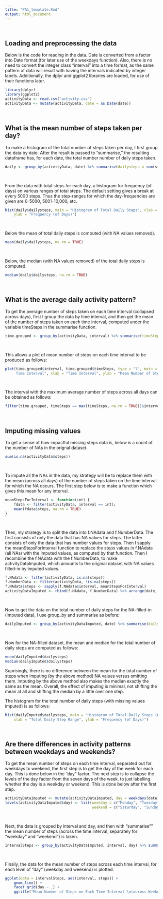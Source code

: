 ```yaml
---
title: "PA1_template.Rmd"
output: html_document
---
```

<br>

## Loading and preprocessing the data
Below is the code for reading in the data. Date is converted from a factor into Date format (for later use of the weekdays function). Also, there is no need to convert the integer class "interval" into a time format, as the same pattern of data will result with having the intervals indicated by integer labels. Additionally, the dplyr and ggplot2 libraries are loaded, for use of their functions later.
```r
library(dplyr)
library(ggplot2)
activityData <- read.csv("activity.csv")
activityData <- mutate(activityData, date = as.Date(date))
```
<br>

## What is the mean number of steps taken per day?
To make a histogram of the total number of steps taken per day, I first group the data by date. After the result is passed to "summarise," the resulting dataframe has, for each date, the total number number of daily steps taken.
```r
daily <- group_by(activityData, date) %>% summarise(dailysteps = sum(steps))
```
<br>

From the data with total steps for each day, a histogram for frequency (of days) on various ranges of total steps. The default setting gives a break at every 5000 steps. Thus the step-ranges for which the day-frequencies are given are 0-5000, 5001-10,000, etc.
```r
hist(daily$dailysteps, main = "Histogram of Total Daily Steps", xlab = "Total Daily Step Range", 
    ylab = "Frequency (of Days)")
```
<br>

Below the mean of total daily steps is computed (with NA values removed).
```r
mean(daily$dailysteps, na.rm = TRUE)
```
<br>

Below, the median (with NA values removed) of the total daily steps is computed.
```r
median(daily$dailysteps, na.rm = TRUE)
```
<br>

## What is the average daily activity pattern?
To get the average number of steps taken on each time interval (collapsed across days), first I group the data by time interval, and then get the mean of the number of steps taken on each time interval, computed under the variable timeSteps in the summarise function:
```r
time.grouped <- group_by(activityData, interval) %>% summarise(timeSteps = mean(steps, na.rm = TRUE))
```
<br>

This allows a plot of mean number of steps on each time interval to be produced as follows:
```r
plot(time.grouped$interval, time.grouped$timeSteps, type = "l", main = "Average Number of Steps vs. 
     Time Interval", xlab = "Time Interval", ylab = "Mean Number of Steps Collapsed Across Days")
```
<br>

The interval with the maximum average number of steps across all days can be obtained as follows:
```r
filter(time.grouped, timeSteps == max(timeSteps, na.rm = TRUE))$interval 
```
<br>

## Imputing missing values
To get a sense of how impactful missing steps data is, below is a count of the number of NAs in the orignal dataset.
```r
sum(is.na(activityData$steps))
```
<br>

To impute all the NAs in the data, my strategy will be to replace them with the mean (across all days) of the number of steps taken on the time interval for which the NA occurs. The first step below is to make a function which gives this mean for any interval.
```r
meanStepsForInterval <- function(int) {
    fdata <- filter(activityData, interval == int);
    mean(fdata$steps, na.rm = TRUE)
}
```
<br>

Then, my strategy is to split the data into f.NAdata and f.NumberData. The first consists of only the data that has NA values for steps. The latter consists of only the data that has number values for steps. Then I sapply the meanStepsForInterval function to replace the steps values in f.NAdata (all NAs) with the imputed values, as computed by that function. Then I recombine the f.NAdata with the f.NumberData, to make activityDataImputed, which amounts to the original dataset with NA values filled-in by imputed values.
```r
f.NAdata <- filter(activityData, is.na(steps))
f.NumberData <- filter(activityData, !is.na(steps))
f.NAdata$steps <- sapply(f.NAdata$interval, meanStepsForInterval)
activityDataImputed <- rbind(f.NAdata, f.NumberData) %>% arrange(date, interval)
```
<br>

Now to get the data on the total number of daily steps for the NA-filled-in (imputed data), I use group_by and summarise as before:
```r
dailyImputed <- group_by(activityDataImputed, date) %>% summarise(dailysteps = sum(steps))
```
<br>

Now for the NA-filled dataset, the mean and median for the total number of daily steps are computed as follows: 
```r
mean(dailyImputed$dailysteps)
median(dailyImputed$dailysteps)
```
Suprisingly, there is no difference between the mean for the total number of steps when imputing (by the above method) NA values versus omitting them. Imputing by the above method also makes the median exactly the same as the mean. Overall, the effect of imputing is minimal, not shifting the mean at all and shifting the median by a little over one step.
<br>

The histogram for the total number of daily steps (with missing values imputed) is as follows:
```r
hist(dailyImputed$dailysteps, main = "Histogram of Total Daily Steps (With Missing Values Imputed)", 
    xlab = "Total Daily Step Range", ylab = "Frequency (of Days)")
```
<br>

## Are there differences in activity patterns between weekdays and weekends?
To get the mean number of steps on each time interval, separated out for weekdays to weekend, the first step is to get the day of the week for each day. This is done below in the "day" factor. The next step is to collapse the levels of the day factor from the seven days of the week, to just labelling whether the day is a weekday or weekend. This is done below after the first step.
```r
activityDataImputed <- mutate(activityDataImputed, day = weekdays(date) %>% factor)
levels(activityDataImputed$day) <- list(weekday = c("Monday", "Tuesday", "Wednesday", "Thursday", "Friday"), 
                                        weekend = c("Saturday", "Sunday"))

```
<br>

Next, the data is grouped by interval and day, and then with "summarise"" the mean number of steps (across the time interval, separately for "weekday" and "weekend") is taken.
```r
intervalSteps <- group_by(activityDataImputed, interval, day) %>% summarise(steps = mean(steps))

```
<br>

Finally, the data for the mean number of steps across each time interval, for each level of "day" (weekday and weekend) is plotted.
```r
ggplot(data = intervalSteps, aes(interval, steps)) +
    geom_line() +
    facet_grid(day ~ .) +
    ggtitle("Mean Number of Steps on Each Time Interval \n(across Weekdays and Weekends)")
    
```

